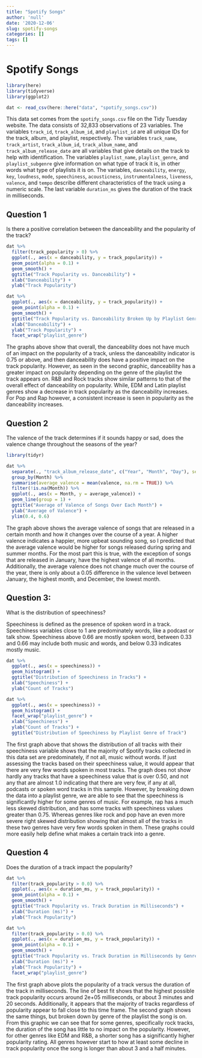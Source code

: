 ```yaml
---
title: "Spotify Songs"
author: 'null'
date: '2020-12-06'
slug: spotify-songs
categories: []
tags: []
---
```


# Spotify Songs

```r
library(here)
library(tidyverse)
library(ggplot2)

dat <- read_csv(here::here("data", "spotify_songs.csv"))
```

This data set comes from the `spotify_songs.csv` file on the Tidy Tuesday website. The data consists of 32,833 observations of 23 variables. The variables `track_id`, `track_album_id`, and `playlist_id` are all unique IDs for the track, album, and playlist, respectively. The variables `track_name`, `track_artist`, `track_album_id`, `track_album_name`, and `track_album_release_date` are all variables that give details on the track to help with identification. The variables `playlist_name`, `playlist_genre`, and `playlist_subgenre` give information on what type of track it is, in other words what type of playlists it is on. The  variables, `danceability`, `energy`, `key`, `loudness`, `mode`, `speechiness`, `acousticness`, `instrumentalness`, `liveness`, `valence`, and `tempo` describe different characteristics of the track using a numeric scale. The last variable `duration_ms` gives the duration of the track in milliseconds.

  
## Question 1
Is there a positive correlation between the danceability and the popularity of the track?

```r

dat %>%
  filter(track_popularity > 0) %>%
  ggplot(., aes(x = danceability, y = track_popularity)) +
  geom_point(alpha = 0.1) +
  geom_smooth() + 
  ggtitle("Track Popularity vs. Danceability") +
  xlab("Danceability") + 
  ylab("Track Popularity")

dat %>%
  ggplot(., aes(x = danceability, y = track_popularity)) +
  geom_point(alpha = 0.1) +
  geom_smooth() + 
  ggtitle("Track Popularity vs. Danceability Broken Up by Playlist Genre") +
  xlab("Danceability") + 
  ylab("Track Popularity") +
  facet_wrap("playlist_genre")

```

The graphs above show that overall, the danceability does not have much of an impact on the popularity of a track, unless the danceability indicator is 0.75 or above, and then danceability does have a positive impact on the track popularity. However, as seen in the second graphic, danceability has a greater impact on popularity depending on the genre of the playlist the track appears on. R&B and Rock tracks show similar patterns to that of the overall effect of danceability on popularity. While, EDM and Latin playlist genres show a decrease in track popularity as the danceability increases. For Pop and Rap however, a consistent increase is seen in popularity as the danceability increases. 


## Question 2
The valence of the track determines if it sounds happy or sad, does the valence change throughout the seasons of the year?

```r
library(tidyr)

dat %>%
  separate(., "track_album_release_date", c("Year", "Month", "Day"), sep = "-" ) %>%
  group_by(Month) %>%
  summarise(average_valence = mean(valence, na.rm = TRUE)) %>%
  filter(!is.na(Month)) %>%
  ggplot(., aes(x = Month, y = average_valence)) +
  geom_line(group = 1) +
  ggtitle("Average of Valence of Songs Over Each Month") + 
  ylab("Average of Valence") +
  ylim(0.4, 0.6)

```
The graph above shows the average valence of songs that are released in a certain month and how it changes over the course of a year. A higher valence indicates a happier, more upbeat sounding song, so I predicted that the average valence would be higher for songs released during spring and summer months. For the most part this is true, with the exception of songs that are released in January, have the highest valence of all months. Additionally, the average valence does not change much over the course of the year, there is only about a 0.05 difference in the valence level between January, the highest month, and December, the lowest month. 

## Question 3: 
What is the distribution of speechiness? 

Speechiness is defined as the presence of spoken word in a track. Speechiness variables close to 1 are predominately words, like a podcast or talk show. Speechiness above 0.66 are mostly spoken word, between 0.33 and 0.66 may include both music and words, and below 0.33 indicates mostly music. 

```r
dat %>%
  ggplot(., aes(x = speechiness)) +
  geom_histogram() +
  ggtitle("Distribution of Speechiness in Tracks") + 
  xlab("Speechiness") +
  ylab("Count of Tracks")

dat %>%
  ggplot(., aes(x = speechiness)) +
  geom_histogram() +
  facet_wrap("playlist_genre") +
  xlab("Speechiness") +
  ylab("Count of Tracks") +
  ggtitle("Distribution of Speechiness by Playlist Genre of Track")

```
The first graph above that shows the distribution of all tracks with their speechiness variable shows that the majority of Spotify tracks collected in this data set are predominately, if not all, music without words. If just assessing the tracks based on their speechiness value, it would appear that there are very few words spoken in most tracks. The graph does not show hardly any tracks that have a speechiness value that is over 0.50, and not any that are almost 1.0 indicating that there are very few, if any at all, podcasts or spoken word tracks in this sample. However, by breaking down the data into a playlist genre, we are able to see that the speechiness is significantly higher for some genres of music. For example, rap has a much less skewed distribution, and has some tracks with speechiness values greater than 0.75. Whereas genres like rock and pop have an even more severe right skewed distribution showing that almost all of the tracks in these two genres have very few words spoken in them. These graphs could more easily help define what makes a certain track into a genre. 



## Question 4
Does the duration of a track impact the popularity?
 
```r

dat %>%
  filter(track_popularity > 0.0) %>%
  ggplot(., aes(x = duration_ms, y = track_popularity)) +
  geom_point(alpha = 0.1) +
  geom_smooth() +
  ggtitle("Track Popularity vs. Track Duration in Milliseconds") +
  xlab("Duration (ms)") +
  ylab("Track Popularity")

dat %>%
  filter(track_popularity > 0.0) %>%
  ggplot(., aes(x = duration_ms, y = track_popularity)) +
  geom_point(alpha = 0.1) +
  geom_smooth() +
  ggtitle("Track Popularity vs. Track Duration in Milliseconds by Genre") +
  xlab("Duration (ms)") +
  ylab("Track Popularity") +
  facet_wrap("playlist_genre")

```
The first graph above plots the popularity of a track versus the duration of the track in milliseconds. The line of best fit shows that the highest possible track popularity occurs around 2e+05 milliseconds, or about 3 minutes and 20 seconds. Additionally, it appears that the majority of tracks regardless of popularity appear to fall close to this time frame. The second graph shows the same things, but broken down by genre of the playlist the song is on. From this graphic we can see that for some genres, specifically rock tracks, the duration of the song has little to no impact on the popularity. However, for other genres like EDM and R&B, a shorter song has a significantly higher popularity rating. All genres however start to how at least some decline in track popularity once the song is longer than about 3 and a half minutes. 
